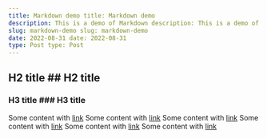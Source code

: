 ```yaml
---
title: Markdown demo title: Markdown demo
description: This is a demo of Markdown description: This is a demo of Markdown
slug: markdown-demo slug: markdown-demo
date: 2022-08-31 date: 2022-08-31
type: Post type: Post
---
```



## H2 title ## H2 title

### H3 title ### H3 title

Some content with [link](https://www.google.com) Some content with [link](https://www.google.com) Some content with [link](https://www.google.com) Some content with [link](https://www.google.com) Some content with [link](https://www.google.com) Some content with [link](https://www.google.com)

<CustomInput /> <CustomInput />
